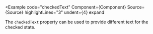 
<Example
  code="checkedText"
  Component={Component}
  Source={Source}
  highlightLines="3"
  undent={4}
  expand
>
  The `checkedText` property can be used to provide different text for the
  checked state.
</Example>
